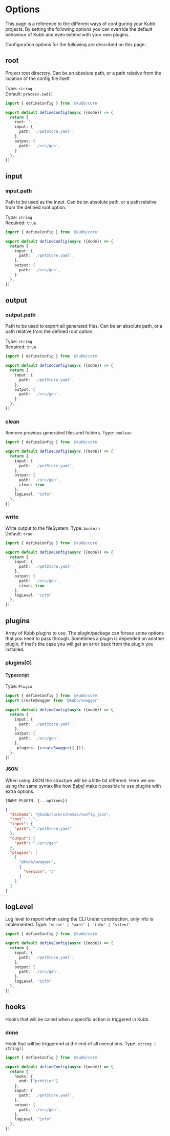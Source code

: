 
# Options

This page is a reference to the different ways of configuring your Kubb projects.
By setting the following options you can override the default behaviour of Kubb and even extend with your own plugins.

Configuration options for the following are described on this page:

## root
Project root directory. Can be an absolute path, or a path relative from the location of the config file itself.

Type: `string` <br/>
Default: `process.cwd()`

```typescript filename="kubb.config.ts" copy
import { defineConfig } from '@kubb/core'

export default defineConfig(async ({mode}) => {
  return {
    root: '.',
    input: {
      path: './petStore.yaml',
    },
    output: {
      path: './src/gen',
    }
  },
})
```

## input

### input.path
Path to be used as the input. Can be an absolute path, or a path relative from the defined root option.

Type: `string` <br/>
Required: `true`

```typescript filename="kubb.config.ts" copy
import { defineConfig } from '@kubb/core'

export default defineConfig(async ({mode}) => {
  return {
    input: {
      path: './petStore.yaml',
    },
    output: {
      path: './src/gen',
    }
  },
})
```

## output
### output.path
Path to be used to export all generated files. Can be an absolute path, or a path relative from the defined root option.

Type: `string` <br/>
Required: `true`

```typescript filename="kubb.config.ts" copy
import { defineConfig } from '@kubb/core'

export default defineConfig(async ({mode}) => {
  return {
    input: {
      path: './petStore.yaml',
    },
    output: {
      path: './src/gen',
    }
  },
})
```

### clean
Remove previous generated files and folders.
Type: `boolean` <br/>

```typescript filename="kubb.config.ts" copy
import { defineConfig } from '@kubb/core'

export default defineConfig(async ({mode}) => {
  return {
    input: {
      path: './petStore.yaml',
    },
    output: {
      path: './src/gen',
      clean: true
    },
    logLevel: "info"
  },
})
```
### write
Write output to the fileSystem.
Type: `boolean` <br/>
Default: `true`

```typescript filename="kubb.config.ts" copy
import { defineConfig } from '@kubb/core'

export default defineConfig(async ({mode}) => {
  return {
    input: {
      path: './petStore.yaml',
    },
    output: {
      path: './src/gen',
      clean: true
    },
    logLevel: "info"
  },
})
```

## plugins
Array of Kubb plugins to use. The plugin/package can forsee some options that you need to pass through.
Sometimes a plugin is depended on another plugin, if that's the case you will get an error back from the plugin you installed.

### plugins[0]

#### Typescript

Type: `Plugin` <br/>

```typescript filename="kubb.config.ts" copy
import { defineConfig } from '@kubb/core'
import createSwagger from '@kubb/swagger'

export default defineConfig(async ({mode}) => {
  return {
    input: {
      path: './petStore.yaml',
    },
    output: {
      path: './src/gen',
    },
     plugins: [createSwagger({ })],
  },
})
```

#### JSON
When using JSON the structure will be a little bit different. 
Here we are using the same syntax like how [Babel](https://babeljs.io/docs/en/plugins/) make it possible to use plugins with extra options.
```
[NAME PLUGIN, {...options}]
```

```json filename="kubb.json" copy
{
  "$schema": "@kubb/core/schemas/config.json",
  "root": ".",
  "input": {
    "path": "./petStore.yaml"
  },
  "output": {
    "path": "./src/gen"
  },
  "plugins": [
    [
      "@kubb/swagger",
      {
        "version": "3"
      }
    ]
  ]
}
```


## logLevel
Log level to report when using the CLI
<Callout type="warning">
 Under construction, only info is implemented.
</Callout>
Type: `'error' | 'warn' | 'info' | 'silent'` <br/>

```typescript filename="kubb.config.ts" copy
import { defineConfig } from '@kubb/core'

export default defineConfig(async ({mode}) => {
  return {
    input: {
      path: './petStore.yaml',
    },
    output: {
      path: './src/gen',
    },
    logLevel: "info"
  },
})
```

## hooks
Hooks that will be called when a specific action is triggered in Kubb.

### done
Hook that will be triggerend at the end of all executions.
Type: `string | string[]` <br/>

```typescript filename="kubb.config.ts" copy
import { defineConfig } from '@kubb/core'

export default defineConfig(async ({mode}) => {
  return {
    hooks: {
      end: ["prettier"]
    },
    input: {
      path: './petStore.yaml',
    },
    output: {
      path: './src/gen',
    },
    logLevel: "info"
  },
})
```